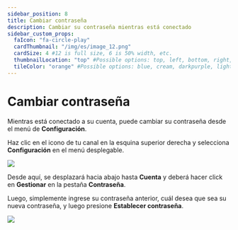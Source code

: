 ---
sidebar_position: 8
title: Cambiar contraseña
description: Cambiar su contraseña mientras está conectado
sidebar_custom_props:
  faIcon: "fa-circle-play"
  cardThumbnail: "/img/es/image_12.png"
  cardSize: 4 #12 is full size, 6 is 50% width, etc.
  thumbnailLocation: "top" #Possible options: top, left, bottom, right, none
  tileColor: "orange" #Possible options: blue, cream, darkpurple, lightpurple, mauve, orange, pink, none
---

# Cambiar contraseña

Mientras está conectado a su cuenta, puede cambiar su contraseña desde el menú de **Configuración**.

Haz clic en el icono de tu canal en la esquina superior derecha y selecciona **Configuración** en el menú desplegable.

![](/img/es/image_24.png)

Desde aquí, se desplazará hacia abajo hasta **Cuenta** y deberá hacer click en **Gestionar** en la pestaña **Contraseña**.

Luego, simplemente ingrese su contraseña anterior, cuál desea que sea su nueva contraseña, y luego presione **Establecer contraseña**.

![](/img/es/image_25.png)
